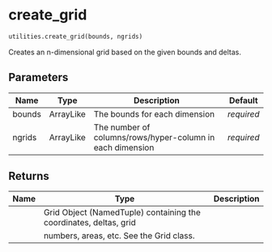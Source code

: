 # create_grid { #jaxidem.utilities.create_grid }

```python
utilities.create_grid(bounds, ngrids)
```

Creates an n-dimensional grid based on the given bounds and deltas.

## Parameters {.doc-section .doc-section-parameters}

| Name   | Type      | Description                                               | Default    |
|--------|-----------|-----------------------------------------------------------|------------|
| bounds | ArrayLike | The bounds for each dimension                             | _required_ |
| ngrids | ArrayLike | The number of columns/rows/hyper-column in each dimension | _required_ |

## Returns {.doc-section .doc-section-returns}

| Name   | Type                                                              | Description   |
|--------|-------------------------------------------------------------------|---------------|
|        | Grid Object (NamedTuple) containing the coordinates, deltas, grid |               |
|        | numbers, areas, etc. See the Grid class.                          |               |
